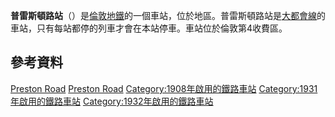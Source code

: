 {{expand|time=2016-02-29T16:00:55+00:00}}
{{unreferenced|time=2016-02-29T16:00:55+00:00}}
{{Infobox London station
| name             = 普雷斯頓路<br />Preston Road
| symbol           = underground
| image_name       = Preston Road Tube Station.jpg
| caption = Station entrance
| locale           = {{link-en|普雷斯頓 (倫敦)|Preston, London|普雷斯頓}}
| borough          = [[布倫特區|布倫特區]]
| manager          = [[倫敦地下鐵|倫敦地下鐵]]
| railcode         = ZPR
| platforms        = 2
| fare_zone        = 4
| latitude         = {{decdeg|51|34|20|N|4}}
| longitude        = {{decdeg|0|17|43|W|4}}
<!--| tubeexits06      = 2.90
| tubeexits07      = {{increase}} 3.03
| tubeexits08      = {{increase}} 3.10
| tubeexits09      = {{decrease}} 2.95-->
| original = [[大都會鐵路|大都會鐵路]]

| interchange      = 
| interchange_note = 
}}
'''普雷斯頓路站'''（{{lang-en|Preston Road tube station}}）是[[倫敦地鐵|倫敦地鐵]]的一個車站，位於{{link-en|普雷斯頓 (倫敦)|Preston, London|普雷斯頓}}地區。普雷斯頓路站是[[大都會線|大都會線]]的車站，只有每站都停的列車才會在本站停車。車站位於倫敦第4收費區。
==參考資料==
{{reflist}}

{{commons category|Preston Road tube station}}
[[Category:大都會線車站|Preston Road]]
[[Category:布倫特區鐵路車站|Preston Road]]
[[Category:1908年啟用的鐵路車站|Category:1908年啟用的鐵路車站]]
[[Category:1931年啟用的鐵路車站|Category:1931年啟用的鐵路車站]]
[[Category:1932年啟用的鐵路車站|Category:1932年啟用的鐵路車站]]

{{伦敦地铁大都会线}}